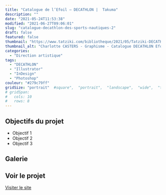 ```yaml
---
title: "Catalogue de l’Efoil – DECATHLON |  Takuma"
description: ""
date: "2021-05-24T11:53:38"
modified: "2021-06-27T09:06:01"
slug: "catalogue-decathlon-des-sports-nautiques-2"
draft: false
featured: false
thumbnail: "https://www.tatziki.com/bibliotheque/2021/05/Tatziki-DECATHLON-efoil-Double.jpg"
thumbnail_alt: "Charlotte CASTERS - Graphisme - Catalogue DECATHLON Efoil Takuma"
categories:
  - "Direction artistique"
tags:
  - "DECATHLON"
  - "Illustrator"
  - "InDesign"
  - "Photoshop"
couleur: "#279c79ff"
gridSize: "portrait"  #square",  "portrait",  "landscape",  "wide",  "tall",  "feat",  "mini",
# gridSpan:
#   cols: 10
#   rows: 8
---
```


## Objectifs du projet


- Objectif 1
- Objectif 2
- Objectif 3

## Galerie


## Voir le projet

[Visiter le site](https://www.tatziki.com/catalogue-decathlon-des-sports-nautiques-2/)

